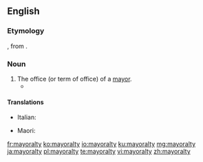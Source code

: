 ==English==

===Etymology===
{{etyl|enm|en}} {{m|enm|mairaltee}}, from {{etyl|frm|en}} {{m|frm|mairalté}}.

===Noun===
{{en-noun|mayoralties}}

# The office (or term of office) of a [[mayor]].
#* {{quote-journal|date=February 16, 2009|author=Simon Romero|title=Chávez Decisively Wins Bid to End Term Limits|work=New York Times|url=http://www.nytimes.com/2009/02/16/world/americas/16venez.html
|passage=The results, coming after voters had rejected a similar effort by Mr. Chávez just 15 months ago, pointed to his resilience after a decade in power, as well as to the fragmentation of his opposition, which as recently as November had won key '''mayoralties''' and governorships.}}

====Translations====
{{trans-top|the office or term of a mayor}}
* Italian: {{t|it|sindacatura|f}}
{{trans-mid}}
* Maori: {{t|mi|meatanga}}
{{trans-bottom}}

[[fr:mayoralty]]
[[ko:mayoralty]]
[[io:mayoralty]]
[[ku:mayoralty]]
[[mg:mayoralty]]
[[ja:mayoralty]]
[[pl:mayoralty]]
[[te:mayoralty]]
[[vi:mayoralty]]
[[zh:mayoralty]]